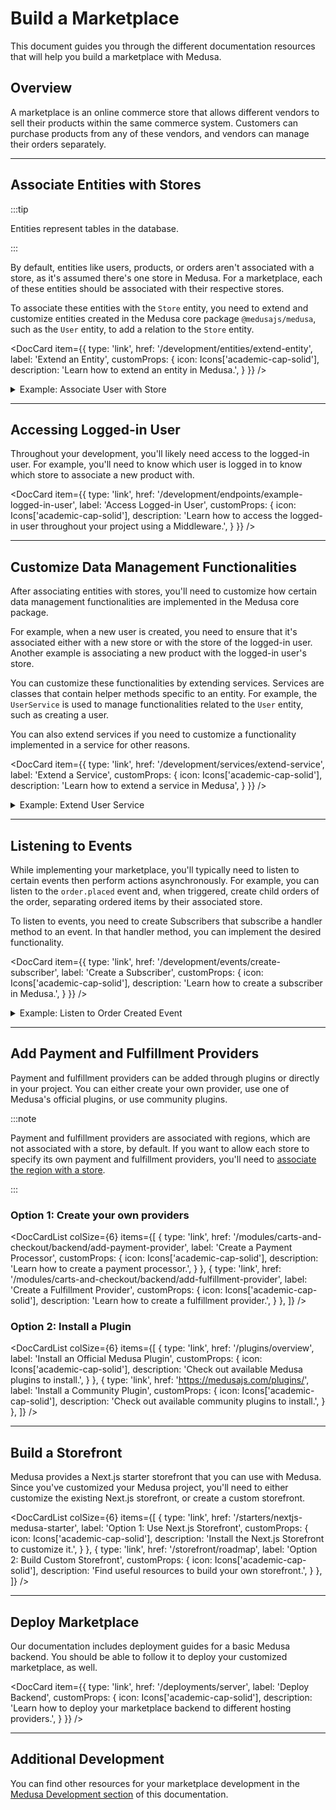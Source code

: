 
# Build a Marketplace

This document guides you through the different documentation resources that will help you build a marketplace with Medusa.

## Overview

A marketplace is an online commerce store that allows different vendors to sell their products within the same commerce system. Customers can purchase products from any of these vendors, and vendors can manage their orders separately.

---

## Associate Entities with Stores

:::tip

Entities represent tables in the database.

:::

By default, entities like users, products, or orders aren't associated with a store, as it's assumed there's one store in Medusa. For a marketplace, each of these entities should be associated with their respective stores.

To associate these entities with the `Store` entity, you need to extend and customize entities created in the Medusa core package `@medusajs/medusa`, such as the `User` entity, to add a relation to the `Store` entity.

<DocCard item={{
  type: 'link',
  href: '/development/entities/extend-entity',
  label: 'Extend an Entity',
  customProps: {
    icon: Icons['academic-cap-solid'],
    description: 'Learn how to extend an entity in Medusa.',
  }
}} />

<details>
  <summary>Example: Associate User with Store</summary>

  For example, to associate the `User` entity with the `Store` entity, create the file `src/models/user.ts` with the following content:

  ```ts title=src/models/user.ts
  import { 
    Column,
    Entity,
    Index,
    JoinColumn,
    ManyToOne,
  } from "typeorm"
  import {
    User as MedusaUser,
  } from "@medusajs/medusa"
  import { Store } from "./store"
  
  @Entity()
  export class User extends MedusaUser {
    @Index("UserStoreId")
    @Column({ nullable: true })
    store_id?: string
  
    @ManyToOne(() => Store, (store) => store.members)
    @JoinColumn({ name: "store_id", referencedColumnName: "id" })
    store?: Store
  }
  ```

  Then, you need to extend the `UserRepository` to point to your extended entity. To do that, create the file `src/repositories/user.ts` with the following content:

  ```ts title=src/repositories/user.ts
  import { User } from "../models/user"
  import { 
    dataSource,
  } from "@medusajs/medusa/dist/loaders/database"
  import {
    UserRepository as MedusaUserRepository,
  } from "@medusajs/medusa/dist/repositories/user"

  export const UserRepository = dataSource
    .getRepository(User)
    .extend({
      ...Object.assign(
        MedusaUserRepository, 
        { target: User }
      ),
    })

  export default UserRepository
  ```

  Next, you need to create a migration that reflects the changes on the `User` entity in your database. To do that, run the following command to create a migration file:

  ```bash
  npx typeorm migration:create src/migrations/add-user-store-id
  ```

  This creates a file in the `src/migrations` directory of the format `<TIMESTAMP>_add-user-store-id.ts`. Replace the `up` and `down` methods in that file with the methods here:

  ```ts title=src/migrations/<TIMESTAMP>_add-user-store-id.ts
  // ...

  export class AddUserStoreId1681287255173 
    implements MigrationInterface {
      // ...

      public async up(queryRunner: QueryRunner): Promise<void> {
          await queryRunner.query(
            `ALTER TABLE "user" ADD "store_id" character varying`
          )
          await queryRunner.query(
            `CREATE INDEX "UserStoreId" ON "user" ("store_id")`
          )
      }

      public async down(queryRunner: QueryRunner): Promise<void> {
          await queryRunner.query(
            `DROP INDEX "public"."UserStoreId"`
          )
          await queryRunner.query(
            `ALTER TABLE "user" DROP COLUMN "store_id"`
          )
      }

  }
  ```

  Finally, to reflect these changes and start using them, `build` your changes and run migrations with the following commands:

  ```bash npm2yarn
  npm run build
  npx @medusajs/medusa migrations run
  ```

  You can extend other entities in a similar manner to associate them with a store.

</details>

---

## Accessing Logged-in User

Throughout your development, you'll likely need access to the logged-in user. For example, you'll need to know which user is logged in to know which store to associate a new product with.

<DocCard item={{
  type: 'link',
  href: '/development/endpoints/example-logged-in-user',
  label: 'Access Logged-in User',
  customProps: {
    icon: Icons['academic-cap-solid'],
    description: 'Learn how to access the logged-in user throughout your project using a Middleware.',
  }
}} />

---

## Customize Data Management Functionalities

After associating entities with stores, you'll need to customize how certain data management functionalities are implemented in the Medusa core package.

For example, when a new user is created, you need to ensure that it's associated either with a new store or with the store of the logged-in user. Another example is associating a new product with the logged-in user's store.

You can customize these functionalities by extending services. Services are classes that contain helper methods specific to an entity. For example, the `UserService` is used to manage functionalities related to the `User` entity, such as creating a user.

You can also extend services if you need to customize a functionality implemented in a service for other reasons.

<DocCard item={{
  type: 'link',
  href: '/development/services/extend-service',
  label: 'Extend a Service',
  customProps: {
    icon: Icons['academic-cap-solid'],
    description: 'Learn how to extend a service in Medusa',
  }
}} />

<details>
  <summary>Example: Extend User Service</summary>

  You can extend the user service to change how the `create` method is implemented.

  To extend the user service, create the file `src/services/user.ts` with the following content:

<!-- eslint-disable prefer-rest-params -->

  ```ts
  import { Lifetime } from "awilix"
  import { 
    UserService as MedusaUserService,
  } from "@medusajs/medusa"
  import { User } from "../models/user"
  import { 
    CreateUserInput as MedusaCreateUserInput,
  } from "@medusajs/medusa/dist/types/user"
  import StoreRepository from "../repositories/store"

  type CreateUserInput = {
    store_id?: string
  } & MedusaCreateUserInput

  class UserService extends MedusaUserService {
    static LIFE_TIME = Lifetime.SCOPED
    protected readonly loggedInUser_: User | null
    protected readonly storeRepository_: typeof StoreRepository
  
    constructor(container, options) {
      super(...arguments)
      this.storeRepository_ = container.storeRepository

      try {
        this.loggedInUser_ = container.loggedInUser
      } catch (e) {
        // avoid errors when backend first runs
      }
    }

    async create(
      user: CreateUserInput,
      password: string
    ): Promise<User> {
      if (!user.store_id) {
        const storeRepo = this.manager_.withRepository(
          this.storeRepository_
        )
        let newStore = storeRepo.create()
        newStore = await storeRepo.save(newStore)
        user.store_id = newStore.id
      }

      return await super.create(user, password)
    }
  }

  export default UserService
  ```

  In the `create` method of this extended service, you create a new store if the user being created doesn't have a store associated with it.

  You can then test out your customization by running the `build` command and starting the backend:

  ```bash
  npm run build
  npx @medusajs/medusa develop
  ```
</details>

---

## Listening to Events

While implementing your marketplace, you'll typically need to listen to certain events then perform actions asynchronously. For example, you can listen to the `order.placed` event and, when triggered, create child orders of the order, separating ordered items by their associated store.

To listen to events, you need to create Subscribers that subscribe a handler method to an event. In that handler method, you can implement the desired functionality.

<DocCard item={{
  type: 'link',
  href: '/development/events/create-subscriber',
  label: 'Create a Subscriber',
  customProps: {
    icon: Icons['academic-cap-solid'],
    description: 'Learn how to create a subscriber in Medusa.',
  }
}} />

<details>
  <summary>Example: Listen to Order Created Event</summary>

  To listen to the `order.placed` event, create the file `src/subscribers/orderNotifier.ts` with the following content:

  ```ts
  class OrderNotifierSubscriber {
    constructor({ eventBusService }) {
      eventBusService.subscribe("order.placed", this.handleOrder)
    }

    handleOrder = async (data) => {
      // TODO perform functionality
    }
  }

  export default OrderNotifierSubscriber
  ```

  This subscribes the `handleOrder` method to be executed whenever the `order.placed` event is emitted.

  You can then test out your subscriber by running the `build` command and starting the backend:

  ```bash
  npm run build
  npx @medusajs/medusa develop
  ```
</details>

---

## Add Payment and Fulfillment Providers

Payment and fulfillment providers can be added through plugins or directly in your project. You can either create your own provider, use one of Medusa's official plugins, or use community plugins.

:::note

Payment and fulfillment providers are associated with regions, which are not associated with a store, by default. If you want to allow each store to specify its own payment and fulfillment providers, you'll need to [associate the region with a store](#associate-entities-with-stores).

:::

### Option 1: Create your own providers

<DocCardList colSize={6} items={[
  {
    type: 'link',
    href: '/modules/carts-and-checkout/backend/add-payment-provider',
    label: 'Create a Payment Processor',
    customProps: {
      icon: Icons['academic-cap-solid'],
      description: 'Learn how to create a payment processor.',
    }
  },
  {
    type: 'link',
    href: '/modules/carts-and-checkout/backend/add-fulfillment-provider',
    label: 'Create a Fulfillment Provider',
    customProps: {
      icon: Icons['academic-cap-solid'],
      description: 'Learn how to create a fulfillment provider.',
    }
  },
]} />

### Option 2: Install a Plugin

<DocCardList colSize={6} items={[
  {
    type: 'link',
    href: '/plugins/overview',
    label: 'Install an Official Medusa Plugin',
    customProps: {
      icon: Icons['academic-cap-solid'],
      description: 'Check out available Medusa plugins to install.',
    }
  },
  {
    type: 'link',
    href: 'https://medusajs.com/plugins/',
    label: 'Install a Community Plugin',
    customProps: {
      icon: Icons['academic-cap-solid'],
      description: 'Check out available community plugins to install.',
    }
  },
]} />

---

## Build a Storefront

Medusa provides a Next.js starter storefront that you can use with Medusa. Since you've customized your Medusa project, you'll need to either customize the existing Next.js storefront, or create a custom storefront.

<DocCardList colSize={6} items={[
  {
    type: 'link',
    href: '/starters/nextjs-medusa-starter',
    label: 'Option 1: Use Next.js Storefront',
    customProps: {
      icon: Icons['academic-cap-solid'],
      description: 'Install the Next.js Storefront to customize it.',
    }
  },
  {
    type: 'link',
    href: '/storefront/roadmap',
    label: 'Option 2: Build Custom Storefront',
    customProps: {
      icon: Icons['academic-cap-solid'],
      description: 'Find useful resources to build your own storefront.',
    }
  },
]} />

---

## Deploy Marketplace

Our documentation includes deployment guides for a basic Medusa backend. You should be able to follow it to deploy your customized marketplace, as well.

<DocCard item={{
  type: 'link',
  href: '/deployments/server',
  label: 'Deploy Backend',
  customProps: {
    icon: Icons['academic-cap-solid'],
    description: 'Learn how to deploy your marketplace backend to different hosting providers.',
  }
}} />

---

## Additional Development

You can find other resources for your marketplace development in the [Medusa Development section](../development/overview.mdx) of this documentation.
